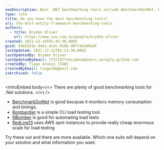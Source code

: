 ```yaml
---
seoDescription: Best .NET benchmarking tools include BenchmarkDotNet, Bombardier, NBomber, and RedLine13, offering memory consumption and timing monitoring, simple CLI load testing, automated load tests, and cost-effective scale for load testing.
type: rule
title: Do you know the best benchmarking tools?
uri: the-best-entity-framework-benchmarking-tools
authors:
  - title: Bryden Oliver
    url: https://www.ssw.com.au/people/bryden-oliver
created: 2021-12-14T01:45:48.000Z
guid: b9b82b1e-9de2-4cdc-816b-d8f742e69adf
lastUpdated: 2021-12-22T01:13:38.000Z
lastUpdatedBy: Bryden Oliver
lastUpdatedByEmail: 77371877+brydeno@users.noreply.github.com
createdBy: Tiago Araújo [SSW]
createdByEmail: tiagov8@gmail.com
isArchived: false
---
```


<introEmbed
  body={<>
There are plenty of good benchmarking tools for .Net solutions.
  </>}
/>
- [BenchmarkDotNet](https://github.com/dotnet/BenchmarkDotNet) is good because it monitors memory consumption and timings.
- [Bombardier](https://github.com/codesenberg/bombardier) is a simple CLI load testing tool.
- [NBomber](https://nbomber.com/) is good for automating load tests
- [RedLine13](https://www.redline13.com/) uses AWS spot instances to provide really cheap enormous scale for load testing

Try these out and there are more available. Which one suits will depend on your solution and what information you want.
